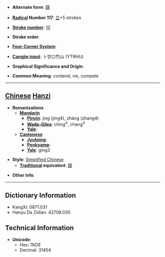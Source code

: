 * '''Alternate form''': [[競]]

* '''[[Wiktionary:Chinese radical index| Radical]] Number 117''': [[Wiktionary:Chinese radical index 立|立]]+5 strokes

* '''[[Wiktionary:Chinese total strokes index|Stroke number]]''': [[Wiktionary:Chinese total strokes index 10|10]]

* '''Stroke order''': 

* '''[[Wiktionary:Chinese four corner index|Four-Corner System]]''': 

* '''[[Wiktionary:Chinese Cangjie index|Cangjie input]]''': 卜廿口竹山 (YTRHU)

* '''Graphical Significance and Origin''': 

* '''Common Meaning''': contend, vie, compete

----

== [[Chinese]] [[Hanzi]] ==

* '''Romanizations'''
** '''[[Mandarin]]'''
*** '''[[Pinyin]]''': jìng (jing4), zhàng (zhang4)
*** '''[[Wade-Giles]]''': ching<sup>4</sup>, chang<sup>4</sup>
*** '''[[Yale]]''': 
** '''[[Cantonese]]'''
*** '''[[Jyutping]]''':
*** '''[[Penkyamp]]''': 
*** '''[[Yale]]''': ging3

* '''Style''': [[Simplified Chinese]] 
** '''[[Traditional Chinese|Traditional]] equivalent''': [[競]]

* '''Other info''': 

----

== Dictionary Information ==

* KangXi: 0871.031
* Hanyu Da Zidian: 42708.030

== Technical Information ==

* '''Unicode''':
** Hex: 7ADE
** Decimal: 31454